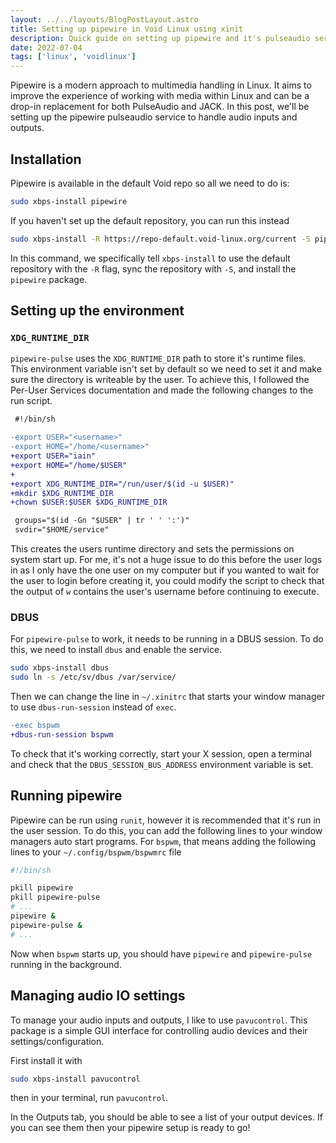 ```yaml
---
layout: ../../layouts/BlogPostLayout.astro
title: Setting up pipewire in Void Linux using xinit
description: Quick guide on setting up pipewire and it's pulseaudio service using xinit
date: 2022-07-04
tags: ['linux', 'voidlinux']
---
```



<Link external href="https://pipewire.org/">Pipewire</Link> is a modern approach to multimedia handling in Linux. It aims to improve the experience of working with media within Linux and can be a drop-in replacement for both <Link external href="https://www.freedesktop.org/wiki/Software/PulseAudio/">PulseAudio</Link> and <Link external href="https://jackaudio.org/">JACK</Link>. In this post, we'll be setting up the pipewire pulseaudio service to handle audio inputs and outputs.

## Installation
Pipewire is available in the default Void repo so all we need to do is:

```sh
sudo xbps-install pipewire
```

If you haven't set up the default repository, you can run this instead
```sh
sudo xbps-install -R https://repo-default.void-linux.org/current -S pipewire
```

In this command, we specifically tell `xbps-install` to use the default repository with the `-R` flag, sync the repository with `-S`, and install the `pipewire` package.

## Setting up the environment

### `XDG_RUNTIME_DIR`
`pipewire-pulse` uses the `XDG_RUNTIME_DIR` path to store it's runtime files. This environment variable isn't set by default so we need to set it and make sure the directory is writeable by the user. To achieve this, I followed the <Link external href="https://docs.voidlinux.org/config/services/user-services.html">Per-User Services documentation</Link> and made the following changes to the run script.

```diff
 #!/bin/sh

-export USER="<username>"
-export HOME="/home/<username>"
+export USER="iain"
+export HOME="/home/$USER"
+
+export XDG_RUNTIME_DIR="/run/user/$(id -u $USER)"
+mkdir $XDG_RUNTIME_DIR
+chown $USER:$USER $XDG_RUNTIME_DIR

 groups="$(id -Gn "$USER" | tr ' ' ':')"
 svdir="$HOME/service"
```

This creates the users runtime directory and sets the permissions on system start up. For me, it's not a huge issue to do this before the user logs in as I only have the one user on my computer but if you wanted to wait for the user to login before creating it, you could modify the script to check that the output of `w` contains the user's username before continuing to execute.

### DBUS
For `pipewire-pulse` to work, it needs to be running in a DBUS session. To do this, we need to install `dbus` and enable the service.
```sh
sudo xbps-install dbus
sudo ln -s /etc/sv/dbus /var/service/
```

Then we can change the line in `~/.xinitrc` that starts your window manager to use `dbus-run-session` instead of `exec`.

```diff
-exec bspwm
+dbus-run-session bspwm
```

To check that it's working correctly, start your X session, open a terminal and check that the `DBUS_SESSION_BUS_ADDRESS` environment variable is set.

## Running pipewire
Pipewire can be run using `runit`, however it is recommended that it's run in the user session. To do this, you can add the following lines to your window managers auto start programs. For `bspwm`, that means adding the following lines to your `~/.config/bspwm/bspwmrc` file

```sh
#!/bin/sh

pkill pipewire
pkill pipewire-pulse
# ...
pipewire &
pipewire-pulse &
# ...
```

Now when `bspwm` starts up, you should have `pipewire` and `pipewire-pulse` running in the background.

## Managing audio IO settings

To manage your audio inputs and outputs, I like to use `pavucontrol`. This package is a simple GUI interface for controlling audio devices and their settings/configuration.

First install it with

```sh
sudo xbps-install pavucontrol
```

then in your terminal, run `pavucontrol`.

In the Outputs tab, you should be able to see a list of your output devices. If you can see them then your pipewire setup is ready to go!

<BlogImage src="/img/blog/pavucontrol-outputs.png" />
